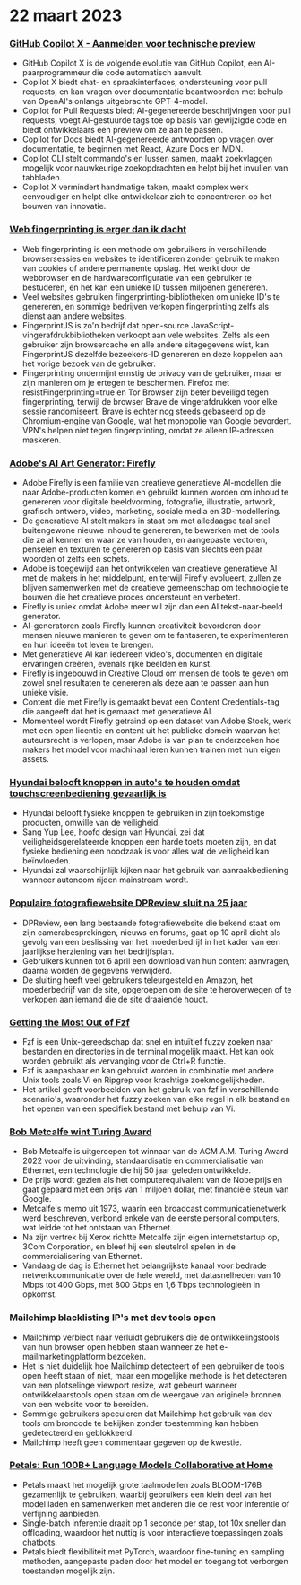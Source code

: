 

<CallToAction />

<Steps>

# 22 maart 2023

### [GitHub Copilot X - Aanmelden voor technische preview](https://github.blog/2023-03-22-github-copilot-x-the-ai-powered-developer-experience/?ref=hackernewsgpt.com)

- GitHub Copilot X is de volgende evolutie van GitHub Copilot, een AI-paarprogrammeur die code automatisch aanvult.
- Copilot X biedt chat- en spraakinterfaces, ondersteuning voor pull requests, en kan vragen over documentatie beantwoorden met behulp van OpenAI's onlangs uitgebrachte GPT-4-model.
- Copilot for Pull Requests biedt AI-gegenereerde beschrijvingen voor pull requests, voegt AI-gestuurde tags toe op basis van gewijzigde code en biedt ontwikkelaars een preview om ze aan te passen.
- Copilot for Docs biedt AI-gegenereerde antwoorden op vragen over documentatie, te beginnen met React, Azure Docs en MDN.
- Copilot CLI stelt commando's en lussen samen, maakt zoekvlaggen mogelijk voor nauwkeurige zoekopdrachten en helpt bij het invullen van tabbladen.
- Copilot X vermindert handmatige taken, maakt complex werk eenvoudiger en helpt elke ontwikkelaar zich te concentreren op het bouwen van innovatie.

### [Web fingerprinting is erger dan ik dacht](https://www.bitestring.com/posts/2023-03-19-web-fingerprinting-is-worse-than-I-thought.html?ref=hackernewsgpt.com)

- Web fingerprinting is een methode om gebruikers in verschillende browsersessies en websites te identificeren zonder gebruik te maken van cookies of andere permanente opslag. Het werkt door de webbrowser en de hardwareconfiguratie van een gebruiker te bestuderen, en het kan een unieke ID tussen miljoenen genereren.
- Veel websites gebruiken fingerprinting-bibliotheken om unieke ID's te genereren, en sommige bedrijven verkopen fingerprinting zelfs als dienst aan andere websites.
- FingerprintJS is zo'n bedrijf dat open-source JavaScript-vingerafdrukbibliotheken verkoopt aan vele websites. Zelfs als een gebruiker zijn browsercache en alle andere sitegegevens wist, kan FingerprintJS dezelfde bezoekers-ID genereren en deze koppelen aan het vorige bezoek van de gebruiker.
- Fingerprinting ondermijnt ernstig de privacy van de gebruiker, maar er zijn manieren om je ertegen te beschermen. Firefox met resistFingerprinting=true en Tor Browser zijn beter beveiligd tegen fingerprinting, terwijl de browser Brave de vingerafdrukken voor elke sessie randomiseert. Brave is echter nog steeds gebaseerd op de Chromium-engine van Google, wat het monopolie van Google bevordert. VPN's helpen niet tegen fingerprinting, omdat ze alleen IP-adressen maskeren.

### [Adobe's AI Art Generator: Firefly](https://www.adobe.com/sensei/generative-ai/firefly.html?ref=hackernewsgpt.com)

- Adobe Firefly is een familie van creatieve generatieve AI-modellen die naar Adobe-producten komen en gebruikt kunnen worden om inhoud te genereren voor digitale beeldvorming, fotografie, illustratie, artwork, grafisch ontwerp, video, marketing, sociale media en 3D-modellering.
- De generatieve AI stelt makers in staat om met alledaagse taal snel buitengewone nieuwe inhoud te genereren, te bewerken met de tools die ze al kennen en waar ze van houden, en aangepaste vectoren, penselen en texturen te genereren op basis van slechts een paar woorden of zelfs een schets.
- Adobe is toegewijd aan het ontwikkelen van creatieve generatieve AI met de makers in het middelpunt, en terwijl Firefly evolueert, zullen ze blijven samenwerken met de creatieve gemeenschap om technologie te bouwen die het creatieve proces ondersteunt en verbetert.
- Firefly is uniek omdat Adobe meer wil zijn dan een AI tekst-naar-beeld generator.
- AI-generatoren zoals Firefly kunnen creativiteit bevorderen door mensen nieuwe manieren te geven om te fantaseren, te experimenteren en hun ideeën tot leven te brengen.
- Met generatieve AI kan iedereen video's, documenten en digitale ervaringen creëren, evenals rijke beelden en kunst.
- Firefly is ingebouwd in Creative Cloud om mensen de tools te geven om zowel snel resultaten te genereren als deze aan te passen aan hun unieke visie.
- Content die met Firefly is gemaakt bevat een Content Credentials-tag die aangeeft dat het is gemaakt met generatieve AI.
- Momenteel wordt Firefly getraind op een dataset van Adobe Stock, werk met een open licentie en content uit het publieke domein waarvan het auteursrecht is verlopen, maar Adobe is van plan te onderzoeken hoe makers het model voor machinaal leren kunnen trainen met hun eigen assets.

### [Hyundai belooft knoppen in auto's te houden omdat touchscreenbediening gevaarlijk is](https://www.thedrive.com/news/hyundai-promises-to-keep-buttons-in-cars-because-touchscreen-controls-are-dangerous?ref=hackernewsgpt.com)

- Hyundai belooft fysieke knoppen te gebruiken in zijn toekomstige producten, omwille van de veiligheid.
- Sang Yup Lee, hoofd design van Hyundai, zei dat veiligheidsgerelateerde knoppen een harde toets moeten zijn, en dat fysieke bediening een noodzaak is voor alles wat de veiligheid kan beïnvloeden.
- Hyundai zal waarschijnlijk kijken naar het gebruik van aanraakbediening wanneer autonoom rijden mainstream wordt.

### [Populaire fotografiewebsite DPReview sluit na 25 jaar](https://www.dpreview.com/news/5901145460/dpreview-com-to-close?ref=hackernewsgpt.com)

- DPReview, een lang bestaande fotografiewebsite die bekend staat om zijn camerabesprekingen, nieuws en forums, gaat op 10 april dicht als gevolg van een beslissing van het moederbedrijf in het kader van een jaarlijkse herziening van het bedrijfsplan.
- Gebruikers kunnen tot 6 april een download van hun content aanvragen, daarna worden de gegevens verwijderd.
- De sluiting heeft veel gebruikers teleurgesteld en Amazon, het moederbedrijf van de site, opgeroepen om de site te heroverwegen of te verkopen aan iemand die de site draaiende houdt.

### [Getting the Most Out of Fzf](https://andrew-quinn.me/fzf/?ref=hackernewsgpt.com)

- Fzf is een Unix-gereedschap dat snel en intuïtief fuzzy zoeken naar bestanden en directories in de terminal mogelijk maakt. Het kan ook worden gebruikt als vervanging voor de Ctrl+R functie.
- Fzf is aanpasbaar en kan gebruikt worden in combinatie met andere Unix tools zoals Vi en Ripgrep voor krachtige zoekmogelijkheden.
- Het artikel geeft voorbeelden van het gebruik van fzf in verschillende scenario's, waaronder het fuzzy zoeken van elke regel in elk bestand en het openen van een specifiek bestand met behulp van Vi.

### [Bob Metcalfe wint Turing Award](https://amturing.acm.org/?2023=&ref=hackernewsgpt.com)

- Bob Metcalfe is uitgeroepen tot winnaar van de ACM A.M. Turing Award 2022 voor de uitvinding, standaardisatie en commercialisatie van Ethernet, een technologie die hij 50 jaar geleden ontwikkelde.
- De prijs wordt gezien als het computerequivalent van de Nobelprijs en gaat gepaard met een prijs van 1 miljoen dollar, met financiële steun van Google.
- Metcalfe's memo uit 1973, waarin een broadcast communicatienetwerk werd beschreven, verbond enkele van de eerste personal computers, wat leidde tot het ontstaan van Ethernet.
- Na zijn vertrek bij Xerox richtte Metcalfe zijn eigen internetstartup op, 3Com Corporation, en bleef hij een sleutelrol spelen in de commercialisering van Ethernet.
- Vandaag de dag is Ethernet het belangrijkste kanaal voor bedrade netwerkcommunicatie over de hele wereld, met datasnelheden van 10 Mbps tot 400 Gbps, met 800 Gbps en 1,6 Tbps technologieën in opkomst.

### Mailchimp blacklisting IP's met dev tools open

- Mailchimp verbiedt naar verluidt gebruikers die de ontwikkelingstools van hun browser open hebben staan wanneer ze het e-mailmarketingplatform bezoeken.
- Het is niet duidelijk hoe Mailchimp detecteert of een gebruiker de tools open heeft staan of niet, maar een mogelijke methode is het detecteren van een plotselinge viewport resize, wat gebeurt wanneer ontwikkelaarstools open staan om de weergave van originele bronnen van een website voor te bereiden.
- Sommige gebruikers speculeren dat Mailchimp het gebruik van dev tools om broncode te bekijken zonder toestemming kan hebben gedetecteerd en geblokkeerd.
- Mailchimp heeft geen commentaar gegeven op de kwestie.

### [Petals: Run 100B+ Language Models Collaborative at Home](https://petals.ml/?ref=hackernewsgpt.com)

- Petals maakt het mogelijk grote taalmodellen zoals BLOOM-176B gezamenlijk te gebruiken, waarbij gebruikers een klein deel van het model laden en samenwerken met anderen die de rest voor inferentie of verfijning aanbieden.
- Single-batch inferentie draait op 1 seconde per stap, tot 10x sneller dan offloading, waardoor het nuttig is voor interactieve toepassingen zoals chatbots.
- Petals biedt flexibiliteit met PyTorch, waardoor fine-tuning en sampling methoden, aangepaste paden door het model en toegang tot verborgen toestanden mogelijk zijn.

</Steps>
